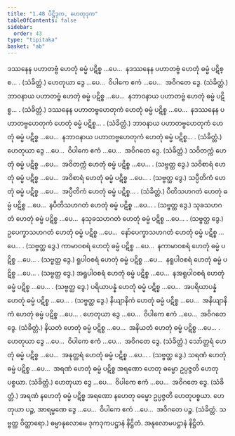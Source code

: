 ```yaml
---
title: "1.48 ပိဋ္ဌိဒုက, ဟေတုဒုက"
tableOfContents: false
sidebar:
  order: 43
type: "tipitaka"
basket: "ab"
---
```



<DynamicBreadcrumb />

<Division number="90">

<Paragraph number="278">
ဒဿနေန ပဟာတဗ္ဗံ ဟေတုံ ဓမ္မံ ပဋိစ္စ …ပေ…  နဒဿနေန ပဟာတဗ္ဗံ ဟေတုံ ဓမ္မံ ပဋိစ္စ… . (သံခိတ္တံ.)
</Paragraph>

<Paragraph number="279">
ဟေတုယာ ဒွေ …ပေ…  ဝိပါကေ ဧကံ …ပေ…  အဝိဂတေ ဒွေ. (သံခိတ္တံ.)
</Paragraph>

</Division>
<Division number="91">

<Paragraph number="280">
ဘာဝနာယ ပဟာတဗ္ဗံ ဟေတုံ ဓမ္မံ ပဋိစ္စ …ပေ…  နဘာဝနာယ ပဟာတဗ္ဗံ ဟေတုံ ဓမ္မံ ပဋိစ္စ… . (သံခိတ္တံ.)
</Paragraph>

</Division>
<Division number="92">

<Paragraph number="281">
ဒဿနေန ပဟာတဗ္ဗဟေတုကံ ဟေတုံ ဓမ္မံ ပဋိစ္စ …ပေ…  နဒဿနေန ပဟာတဗ္ဗဟေတုကံ ဟေတုံ ဓမ္မံ ပဋိစ္စ… . (သံခိတ္တံ.)
</Paragraph>

</Division>
<Division number="93">

<Paragraph number="282">
ဘာဝနာယ ပဟာတဗ္ဗဟေတုကံ ဟေတုံ ဓမ္မံ ပဋိစ္စ …ပေ…  နဘာဝနာယ ပဟာတဗ္ဗဟေတုကံ ဟေတုံ ဓမ္မံ ပဋိစ္စ… . (သံခိတ္တံ.)
</Paragraph>

<Paragraph number="283">
ဟေတုယာ ဒွေ …ပေ…  ဝိပါကေ ဧကံ …ပေ…  အဝိဂတေ ဒွေ. (သံခိတ္တံ.)
</Paragraph>

</Division>
<Division number="94">

<Paragraph number="284">
သဝိတက္ကံ ဟေတုံ ဓမ္မံ ပဋိစ္စ …ပေ…  အဝိတက္ကံ ဟေတုံ ဓမ္မံ ပဋိစ္စ …ပေ… . (သဗ္ဗတ္ထ ဒွေ.)
</Paragraph>

<Paragraph number="285">
သဝိစာရံ ဟေတုံ ဓမ္မံ ပဋိစ္စ …ပေ…  အဝိစာရံ ဟေတုံ ဓမ္မံ ပဋိစ္စ …ပေ… . (သဗ္ဗတ္ထ ဒွေ.)
</Paragraph>

<Paragraph number="286">
သပ္ပီတိကံ ဟေတုံ ဓမ္မံ ပဋိစ္စ …ပေ…  အပ္ပီတိကံ ဟေတုံ ဓမ္မံ ပဋိစ္စ… . (သံခိတ္တံ.)
</Paragraph>

<Paragraph number="287">
ပီတိသဟဂတံ ဟေတုံ ဓမ္မံ ပဋိစ္စ …ပေ…  နပီတိသဟဂတံ ဟေတုံ ဓမ္မံ ပဋိစ္စ …ပေ… . (သဗ္ဗတ္ထ ဒွေ.)
</Paragraph>

<Paragraph number="288">
သုခသဟဂတံ ဟေတုံ ဓမ္မံ ပဋိစ္စ …ပေ…  နသုခသဟဂတံ ဟေတုံ ဓမ္မံ ပဋိစ္စ …ပေ… . (သဗ္ဗတ္ထ ဒွေ.)
</Paragraph>

<Paragraph number="289">
ဥပေက္ခာသဟဂတံ ဟေတုံ ဓမ္မံ ပဋိစ္စ …ပေ…  နော်ပေက္ခာသဟဂတံ ဟေတုံ ဓမ္မံ ပဋိစ္စ …ပေ… . (သဗ္ဗတ္ထ ဒွေ.)
</Paragraph>

<Paragraph number="290">
ကာမာဝစရံ ဟေတုံ ဓမ္မံ ပဋိစ္စ …ပေ…  နကာမာဝစရံ ဟေတုံ ဓမ္မံ ပဋိစ္စ …ပေ… . (သဗ္ဗတ္ထ ဒွေ.)
</Paragraph>

<Paragraph number="291">
ရူပါဝစရံ ဟေတုံ ဓမ္မံ ပဋိစ္စ …ပေ…  နရူပါဝစရံ ဟေတုံ ဓမ္မံ ပဋိစ္စ …ပေ… . (သဗ္ဗတ္ထ ဒွေ.)
</Paragraph>

<Paragraph number="292">
အရူပါဝစရံ ဟေတုံ ဓမ္မံ ပဋိစ္စ …ပေ…  နအရူပါဝစရံ ဟေတုံ ဓမ္မံ ပဋိစ္စ …ပေ… . (သဗ္ဗတ္ထ ဒွေ.)
</Paragraph>

<Paragraph number="293">
ပရိယာပန္နံ ဟေတုံ ဓမ္မံ ပဋိစ္စ …ပေ…  အပရိယာပန္နံ ဟေတုံ ဓမ္မံ ပဋိစ္စ …ပေ… . (သဗ္ဗတ္ထ ဒွေ.)
</Paragraph>

<Paragraph number="294">
နိယျာနိကံ ဟေတုံ ဓမ္မံ ပဋိစ္စ …ပေ…  အနိယျာနိကံ ဟေတုံ ဓမ္မံ ပဋိစ္စ …ပေ… .
</Paragraph>

<Paragraph number="295">
ဟေတုယာ ဒွေ …ပေ…  ဝိပါကေ ဧကံ …ပေ…  အဝိဂတေ ဒွေ. (သံခိတ္တံ.)
</Paragraph>

<Paragraph number="296">
နိယတံ ဟေတုံ ဓမ္မံ ပဋိစ္စ …ပေ…  အနိယတံ ဟေတုံ ဓမ္မံ ပဋိစ္စ …ပေ… .
</Paragraph>

<Paragraph number="297">
ဟေတုယာ ဒွေ …ပေ…  ဝိပါကေ ဧကံ …ပေ…  အဝိဂတေ ဒွေ. (သံခိတ္တံ.)
</Paragraph>

<Paragraph number="298">
သော်တ္တရံ ဟေတုံ ဓမ္မံ ပဋိစ္စ …ပေ…  အနုတ္တရံ ဟေတုံ ဓမ္မံ ပဋိစ္စ …ပေ… . (သဗ္ဗတ္ထ ဒွေ.)
</Paragraph>

<Paragraph number="299">
သရဏံ ဟေတုံ ဓမ္မံ ပဋိစ္စ …ပေ…  အရဏံ ဟေတုံ ဓမ္မံ ပဋိစ္စ အရဏော ဟေတု ဓမ္မော ဥပ္ပဇ္ဇတိ ဟေတုပစ္စယာ. (သံခိတ္တံ.)
</Paragraph>

<Paragraph number="300">
ဟေတုယာ ဒွေ …ပေ…  ဝိပါကေ ဧကံ …ပေ…  အဝိဂတေ ဒွေ. (သံခိတ္တံ.)
</Paragraph>

<Paragraph number="301">
အရဏံ နဟေတုံ ဓမ္မံ ပဋိစ္စ အရဏော နဟေတု ဓမ္မော ဥပ္ပဇ္ဇတိ ဟေတုပစ္စယာ.
</Paragraph>

<Paragraph number="302">
ဟေတုယာ ပဉ္စ, အာရမ္မဏေ ဒွေ …ပေ…  ဝိပါကေ ဧကံ …ပေ…  အဝိဂတေ ပဉ္စ. (သံခိတ္တံ. သဗ္ဗတ္ထ ဝိတ္ထာရော.)

</Paragraph>
</Division>

<Paragraph number="303" type="center">
ဓမ္မာနုလောမေ ဒုကဒုကပဋ္ဌာနံ နိဋ္ဌိတံ.



</Paragraph>

<Paragraph number="304" type="center">
အနုလောမပဋ္ဌာနံ နိဋ္ဌိတံ.
</Paragraph>